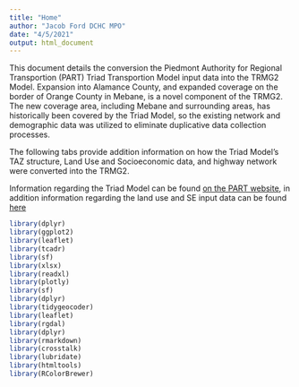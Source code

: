 ```yaml
---
title: "Home"
author: "Jacob Ford DCHC MPO"
date: "4/5/2021"
output: html_document
---
```


This document details the conversion the Piedmont Authority for Regional Transportion (PART) Triad Transportion Model input data into the TRMG2 Model. Expansion into Alamance County, and expanded coverage on the border of Orange County in Mebane, is a novel component of the TRMG2. The new coverage area, including Mebane and surrounding areas, has historically been covered by the Triad Model, so the existing network and demographic data was utilized to eliminate duplicative data collection processes. 

The following tabs provide addition information on how the Triad Model's TAZ structure, Land Use and Socioeconomic data, and highway network were converted into the TRMG2. 

Information regarding the Triad Model can be found [on the PART website](https://www.partnc.org/228/Regional-Travel-Demand-Model), in addition information regarding the land use and SE input data can be found [here](http://www.ncampo.org/documents/Toolkits_20130515-1515_Kim.pdf)


```r
library(dplyr)
library(ggplot2)
library(leaflet)
library(tcadr)
library(sf)
library(xlsx)
library(readxl)
library(plotly)
library(sf)
library(dplyr)
library(tidygeocoder)
library(leaflet)
library(rgdal)
library(dplyr)
library(rmarkdown)
library(crosstalk)
library(lubridate)
library(htmltools)
library(RColorBrewer)

```

